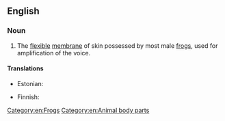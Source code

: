 ==English==
{{wikipedia}}

===Noun===
{{en-noun}}

# The [[flexible]] [[membrane]] of skin possessed by most male [[frog]]s, used for amplification of the voice.

====Translations====
{{trans-top|flexible voice-amplifying membrane of male frog}}
* Estonian: {{t|et|häälepõis}}
{{trans-mid}}
* Finnish: {{t|fi|äänirakko}}
{{trans-bottom}}

[[Category:en:Frogs]]
[[Category:en:Animal body parts]]